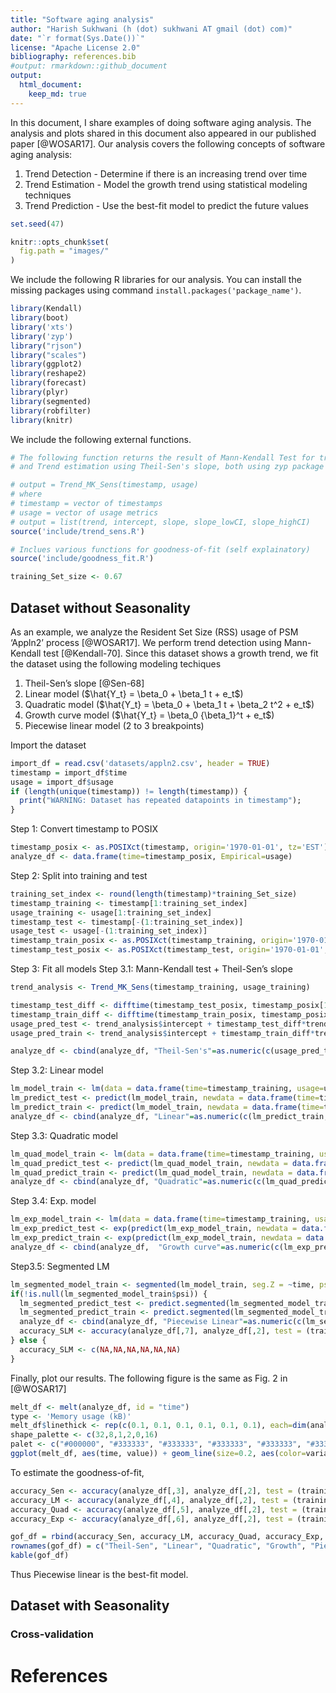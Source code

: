 ```yaml
---
title: "Software aging analysis"
author: "Harish Sukhwani (h (dot) sukhwani AT gmail (dot) com)"
date: "`r format(Sys.Date())`"
license: "Apache License 2.0"
bibliography: references.bib
#output: rmarkdown::github_document
output:
  html_document:
    keep_md: true
---
```


In this document, I share examples of doing software aging analysis. The analysis and plots shared in this document also appeared in our published paper [@WOSAR17]. Our analysis covers the following concepts of software aging analysis:  

1. Trend Detection - Determine if there is an increasing trend over time  
2. Trend Estimation - Model the growth trend using statistical modeling techniques  
3. Trend Prediction - Use the best-fit model to predict the future values  
  
```r
set.seed(47)
```

```r
knitr::opts_chunk$set(
  fig.path = "images/"
)
```

We include the following R libraries for our analysis. You can install the missing packages using command `install.packages('package_name')`.
```r
library(Kendall)
library(boot)
library('xts')
library('zyp')
library("rjson")
library("scales")
library(ggplot2)
library(reshape2)
library(forecast)
library(plyr)
library(segmented)
library(robfilter)
library(knitr)
```

We include the following external functions.  
```r
# The following function returns the result of Mann-Kendall Test for trend detection 
# and Trend estimation using Theil-Sen's slope, both using zyp package

# output = Trend_MK_Sens(timestamp, usage) 
# where 
# timestamp = vector of timestamps
# usage = vector of usage metrics 
# output = list(trend, intercept, slope, slope_lowCI, slope_highCI) 
source('include/trend_sens.R')
```

```r
# Inclues various functions for goodness-of-fit (self explainatory)
source('include/goodness_fit.R')
```

```r
training_Set_size <- 0.67

```

## Dataset without Seasonality
As an example, we analyze the Resident Set Size (RSS) usage of PSM 'Appln2' process [@WOSAR17]. We perform trend detection using Mann-Kendall test [@Kendall-70]. Since this dataset shows a growth trend, we fit the dataset using the following modeling techiques  

1. Theil-Sen's slope [@Sen-68]
2. Linear model ($\hat{Y_t} = \beta_0 + \beta_1 t + e_t$)
3. Quadratic model ($\hat{Y_t} = \beta_0 + \beta_1 t + \beta_2 t^2 + e_t$)
4. Growth curve model ($\hat{Y_t} = \beta_0 {\beta_1}^t + e_t$)
5. Piecewise linear model (2 to 3 breakpoints)

Import the dataset
```r
import_df = read.csv('datasets/appln2.csv', header = TRUE)
timestamp = import_df$time
usage = import_df$usage
if (length(unique(timestamp)) != length(timestamp)) {
  print("WARNING: Dataset has repeated datapoints in timestamp");
}
```
Step 1: Convert timestamp to POSIX
```r
timestamp_posix <- as.POSIXct(timestamp, origin='1970-01-01', tz='EST')
analyze_df <- data.frame(time=timestamp_posix, Empirical=usage)
```

Step 2: Split into training and test
```r
training_set_index <- round(length(timestamp)*training_Set_size)
timestamp_training <- timestamp[1:training_set_index]
usage_training <- usage[1:training_set_index]
timestamp_test <- timestamp[-(1:training_set_index)]
usage_test <- usage[-(1:training_set_index)]
timestamp_train_posix <- as.POSIXct(timestamp_training, origin='1970-01-01', tz='EST')
timestamp_test_posix <- as.POSIXct(timestamp_test, origin='1970-01-01', tz='EST')
```

Step 3: Fit all models
Step 3.1: Mann-Kendall test + Theil-Sen's slope
```r
trend_analysis <- Trend_MK_Sens(timestamp_training, usage_training)

timestamp_test_diff <- difftime(timestamp_test_posix, timestamp_posix[1], units = 'days')
timestamp_train_diff <- difftime(timestamp_train_posix, timestamp_posix[1], units = 'days')
usage_pred_test <- trend_analysis$intercept + timestamp_test_diff*trend_analysis$slope
usage_pred_train <- trend_analysis$intercept + timestamp_train_diff*trend_analysis$slope

analyze_df <- cbind(analyze_df, "Theil-Sen's"=as.numeric(c(usage_pred_train,usage_pred_test)))
```

Step 3.2: Linear model
```r
lm_model_train <- lm(data = data.frame(time=timestamp_training, usage=usage_training), formula = usage ~ time)
lm_predict_test <- predict(lm_model_train, newdata = data.frame(time=timestamp_test, usage=usage_test), type = "response")
lm_predict_train <- predict(lm_model_train, newdata = data.frame(time=timestamp_training, usage=usage_training), type = "response")
analyze_df <- cbind(analyze_df, "Linear"=as.numeric(c(lm_predict_train,lm_predict_test)))
```

Step 3.3: Quadratic model
```r
lm_quad_model_train <- lm(data = data.frame(time=timestamp_training, usage=usage_training), formula = usage ~ poly(time,2))
lm_quad_predict_test <- predict(lm_quad_model_train, newdata = data.frame(time=timestamp_test, usage=usage_test), type = "response")
lm_quad_predict_train <- predict(lm_quad_model_train, newdata = data.frame(time=timestamp_training, usage=usage_training), type = "response")
analyze_df <- cbind(analyze_df, "Quadratic"=as.numeric(c(lm_quad_predict_train,lm_quad_predict_test)))
```

Step 3.4: Exp. model
```r
lm_exp_model_train <- lm(data = data.frame(time=timestamp_training, usage=usage_training), formula = log(usage) ~ time)
lm_exp_predict_test <- exp(predict(lm_exp_model_train, newdata = data.frame(time=timestamp_test, usage=usage_test), type = "response"))
lm_exp_predict_train <- exp(predict(lm_exp_model_train, newdata = data.frame(time=timestamp_training, usage=usage_training), type = "response"))
analyze_df <- cbind(analyze_df,  "Growth curve"=as.numeric(c(lm_exp_predict_train,lm_exp_predict_test)))
```

Step3.5: Segmented LM
```r
lm_segmented_model_train <- segmented(lm_model_train, seg.Z = ~time, psi=NA, control = seg.control(display = FALSE, K = 3, stop.if.error=FALSE, n.boot=0, it.max=20)) #max 2 segments for now.
if(!is.null(lm_segmented_model_train$psi)) {
  lm_segmented_predict_test <- predict.segmented(lm_segmented_model_train, newdata = data.frame(time=timestamp_test, usage=usage_test))
  lm_segmented_predict_train <- predict.segmented(lm_segmented_model_train, newdata = data.frame(time=timestamp_training, usage=usage_training))
  analyze_df <- cbind(analyze_df, "Piecewise Linear"=as.numeric(c(lm_segmented_predict_train,lm_segmented_predict_test)))
  accuracy_SLM <- accuracy(analyze_df[,7], analyze_df[,2], test = (training_set_index:length(analyze_df$time)))
} else {
  accuracy_SLM <- c(NA,NA,NA,NA,NA,NA)
}
```

Finally, plot our results. The following figure is the same as Fig. 2 in [@WOSAR17]
```r
melt_df <- melt(analyze_df, id = "time")
type <- 'Memory usage (kB)'
melt_df$linethick <- rep(c(0.1, 0.1, 0.1, 0.1, 0.1, 0.1), each=dim(analyze_df)[1])
shape_palette <- c(32,8,1,2,0,16)
palet <- c("#000000", "#333333", "#333333", "#333333", "#333333", "#333333", "#333333", "#333333")
ggplot(melt_df, aes(time, value)) + geom_line(size=0.2, aes(color=variable)) + geom_point(size=2, data=melt_df[seq(1,nrow(melt_df),200),], aes(time, value, shape=variable)) + scale_shape_manual(name = "", values=shape_palette) + scale_size(guide=FALSE) + scale_colour_manual(values=palet, name = "")   + scale_fill_grey() + theme(panel.grid.major = element_line(colour = 'grey'), panel.grid.minor = element_line(colour = 'light grey'), panel.background = element_rect(fill = 'white'), axis.title.x = element_text(size=9), axis.title.y = element_text(size=9), legend.text = element_text(size=9), axis.text.x = element_text(size=9), axis.text.y = element_text(size=9), legend.position="top")  + xlab("Date / Time") + ylab(type) + geom_vline(xintercept = as.numeric(as.POSIXct(timestamp[training_set_index], origin='1970-01-01', tz='UTC')), linetype='dotdash', colour='dark grey')
```

To estimate the goodness-of-fit,
```r
accuracy_Sen <- accuracy(analyze_df[,3], analyze_df[,2], test = (training_set_index:length(analyze_df$time)))
accuracy_LM <- accuracy(analyze_df[,4], analyze_df[,2], test = (training_set_index:length(analyze_df$time)))
accuracy_Quad <- accuracy(analyze_df[,5], analyze_df[,2], test = (training_set_index:length(analyze_df$time)))
accuracy_Exp <- accuracy(analyze_df[,6], analyze_df[,2], test = (training_set_index:length(analyze_df$time)))

gof_df = rbind(accuracy_Sen, accuracy_LM, accuracy_Quad, accuracy_Exp, accuracy_SLM)
rownames(gof_df) = c("Theil-Sen", "Linear", "Quadratic", "Growth", "Piecewise linear (2 breaks)")
kable(gof_df)
```

Thus Piecewise linear is the best-fit model. 

## Dataset with Seasonality



### Cross-validation


# References